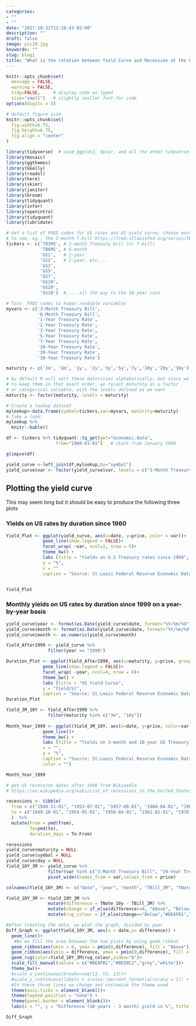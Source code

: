 ```yaml
---
categories:
- ""
- ""
date: "2017-10-31T21:28:43-05:00"
description: ""
draft: false
image: pic10.jpg
keywords: ""
slug: blog1
title: "What is the relation between Yield Curve and Recession at the USA"
---
```


```r
knitr::opts_chunk$set(
  message = FALSE, 
  warning = FALSE, 
  tidy=FALSE,     # display code as typed
  size="small")   # slightly smaller font for code
options(digits = 3)

# default figure size
knitr::opts_chunk$set(
  fig.width=6.75, 
  fig.height=6.75,
  fig.align = "center"
)
```


```r
library(tidyverse)  # Load ggplot2, dplyr, and all the other tidyverse packages
library(mosaic)
library(ggthemes)
library(GGally)
library(readxl)
library(here)
library(skimr)
library(janitor)
library(broom)
library(tidyquant)
library(infer)
library(openintro)
library(tidyquant)
library(lubridate)
```

```r
# Get a list of FRED codes for US rates and US yield curve; choose monthly frequency
# to see, eg., the 3-month T-bill https://fred.stlouisfed.org/series/TB3MS
tickers <- c('TB3MS', # 3-month Treasury bill (or T-bill)
             'TB6MS', # 6-month
             'GS1',   # 1-year
             'GS2',   # 2-year, etc....
             'GS3',
             'GS5',
             'GS7',
             'GS10',
             'GS20',
             'GS30')  #.... all the way to the 30-year rate

# Turn  FRED codes to human readable variables
myvars <- c('3-Month Treasury Bill',
            '6-Month Treasury Bill',
            '1-Year Treasury Rate',
            '2-Year Treasury Rate',
            '3-Year Treasury Rate',
            '5-Year Treasury Rate',
            '7-Year Treasury Rate',
            '10-Year Treasury Rate',
            '20-Year Treasury Rate',
            '30-Year Treasury Rate')

maturity <- c('3m', '6m', '1y', '2y','3y','5y','7y','10y','20y','30y')

# by default R will sort these maturities alphabetically; but since we want
# to keep them in that exact order, we recast maturity as a factor 
# or categorical variable, with the levels defined as we want
maturity <- factor(maturity, levels = maturity)

# Create a lookup dataset
mylookup<-data.frame(symbol=tickers,var=myvars, maturity=maturity)
# Take a look:
mylookup %>% 
  knitr::kable()

df <- tickers %>% tidyquant::tq_get(get="economic.data", 
                   from="1960-01-01")   # start from January 1960

glimpse(df)
```

```r

yield_curve <-left_join(df,mylookup,by="symbol")
yield_curve$var <- factor(yield_curve$var, levels = c("3-Month Treasury Bill", "6-Month Treasury Bill", "1-Year Treasury Rate", "2-Year Treasury Rate", "3-Year Treasury Rate", "5-Year Treasury Rate", "7-Year Treasury Rate",  "10-Year Treasury Rate",  "20-Year Treasury Rate", "30-Year Treasury Rate"))

```

## Plotting the yield curve

This may seem long but it should be easy to produce the following three plots

### Yields on US rates by duration since 1960

```r
Yield_Plot <- ggplot(yield_curve, aes(x=date, y=price, color = var))+
              geom_line(show.legend = FALSE)+
              facet_wrap( ~var, ncol=2, nrow = 5)+
              theme_bw() +                
              labs (title = "Yields on U.S Treasury rates since 1960",
              y = "%",
              x = ""
              caption = "Source: St.Louis Federal Reserve Economic Database(FRED)")


Yield_Plot
```

### Monthly yields on US rates by duration since 1999 on a year-by-year basis


```r
yield_curve$year <- format(as.Date(yield_curve$date, format="%Y/%m/%d"),"%Y")
yield_curve$month <- format(as.Date(yield_curve$date, format="%Y/%m/%d"),"%m")
yield_curve$month <- as.numeric(yield_curve$month)

Yield_After1999 <- yield_curve %>% 
                filter(year >= "1999")

Duration_Plot <- ggplot(Yield_After1999, aes(x=maturity, y=price, group = month, color=year))+
              geom_line(show.legend = FALSE)+
              facet_wrap( ~year, ncol=4, nrow = 6)+
              theme_bw() +                
              labs (title = "US Yield Curve",
              y = "Yield(%)",
              caption = "Source: St.Louis Federal Reserve Economic Database(FRED)")
Duration_Plot

```

```r
Yield_3M_10Y <- Yield_After1999 %>% 
                filter(maturity %in% c("3m", "10y"))
  
Month_Year_1999 <- ggplot(Yield_3M_10Y, aes(x=date, y=price, color=var,group = maturity))+
              geom_line()+
              theme_bw() + 
              labs (title = "Yields on 3-month and 10-year US Treasury rates since 1999",
              x = "",      
              y = "%",
              caption = "Source: St.Louis Federal Reserve Economic Database(FRED)",
              color = "")

Month_Year_1999
```

```r

# get US recession dates after 1946 from Wikipedia 
# https://en.wikipedia.org/wiki/List_of_recessions_in_the_United_States

recessions <- tibble(
  from = c("1948-11-01", "1953-07-01", "1957-08-01", "1960-04-01", "1969-12-01", "1973-11-01", "1980-01-01","1981-07-01", "1990-07-01", "2001-03-01", "2007-12-01"),  
  to = c("1949-10-01", "1954-05-01", "1958-04-01", "1961-02-01", "1970-11-01", "1975-03-01", "1980-07-01", "1982-11-01", "1991-03-01", "2001-11-01", "2009-06-01") 
  )  %>% 
  mutate(From = ymd(from), 
         To=ymd(to),
         duration_days = To-From)

recessions
yield_curve$maturity = NULL
yield_curve$symbol = NULL
yield_curve$day = NULL
Yield_10Y_3M <- yield_curve %>% 
                filter(var %in% c("3-Month Treasury Bill", "10-Year Treasury Rate")) %>% 
                pivot_wider(names_from = var,values_from = price)

colnames(Yield_10Y_3M) <- c("date", "year", "month", "TBill_3M", "TNote_10y")

Yield_10Y_3M <- Yield_10Y_3M %>% 
                mutate(difference = TNote_10y - TBill_3M) %>% 
                mutate(change = if_else(difference>=0, "Above", "Below")) %>%
                mutate(rug_colour = if_else(change=="Below","#DEAFB1","#BEEBC2"))

#After treating the data, we plot the graph, divided by year 
Diff_Graph <- ggplot(Yield_10Y_3M, aes(x = date,y= difference)) +
  geom_line()+
   #No we fill the area between the two plots by using geom_ribbon
  geom_ribbon(aes(ymin = 0, ymax = pmin(0,difference), fill = "Above")) + 
  geom_ribbon(aes(ymin = difference, ymax = pmin(0,difference), fill = "Below"))+
  geom_rug(color=Yield_10Y_3M$rug_colour,sides="b")+
  scale_fill_manual(values = c("#DEAFB1","#BEEBC2","grey","white"))+
  theme_bw()+
  #scale_x_continuous(breaks=seq(13, 53, 13))+
  #scale_y_continuous(labels = scales::percent_format(accuracy = 1)) + 
  #In these three lines we change and customize the theme used
  theme(axis.ticks = element_blank())+
  theme(legend.position = "none") + 
  theme(panel.border = element_blank())+
  labs(x = "", y = "Difference (10 years - 3 month) yield in %", title = "Yield Curve Inversion: 10-year minus 3 month U.S Treasury rates", subtitle = "Difference in % point, monthly averages.\n Shaded areas correspond to recessions", caption = "Source: St.Louis Federal Reserve Economic Database(FRED)")

Diff_Graph

```